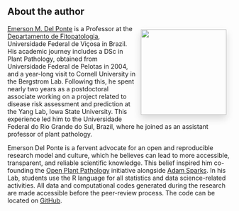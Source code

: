 ## About the author {.unnumbered}

![](https://emersondelponte.netlify.app/figs/delponte2.png){style="float: right; box-shadow: 0 .5rem 1rem rgba(0,0,0,.15); margin: 10px" width="193"}[Emerson M. Del Ponte](https://emersondelponte.netlify.app/) is a Professor at the [Departamento de Fitopatologia](http://www.dfp.ufv.br/graduate/faculty/), Universidade Federal de Viçosa in Brazil. His academic journey includes a DSc in Plant Pathology, obtained from Universidade Federal de Pelotas in 2004, and a year-long visit to Cornell University in the Bergstrom Lab. Following this, he spent nearly two years as a postdoctoral associate working on a project related to disease risk assessment and prediction at the Yang Lab, Iowa State University. This experience led him to the Universidade Federal do Rio Grande do Sul, Brazil, where he joined as an assistant professor of plant pathology.

Emerson Del Ponte is a fervent advocate for an open and reproducible research model and culture, which he believes can lead to more accessible, transparent, and reliable scientific knowledge. This belief inspired him co-founding the [Open Plant Pathology](http://www.openplantpathology.org/) initiative alongside [Adam Sparks](http://adamhsparks.netlify.app/). In his Lab, students use the R language for all statistics and data science-related activities. All data and computational codes generated during the research are made accessible before the peer-review process. The code can be located on [GitHub](https://github.com/emdelponte).
